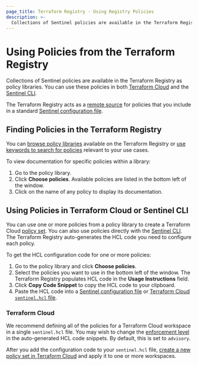 ```yaml
---
page_title: Terraform Registry - Using Registry Policies
description: >-
  Collections of Sentinel policies are available in the Terraform Registry as policy libraries. Learn to use policy libraries from the Terraform Registry.
---
```


# Using Policies from the Terraform Registry

Collections of Sentinel policies are available in the Terraform Registry as policy libraries. You can use these policies in both [Terraform Cloud](https://www.terraform.io/cloud-docs) and the [Sentinel CLI](https://docs.hashicorp.com/sentinel/commands).

The Terraform Registry acts as a [remote source](https://docs.hashicorp.com/sentinel/configuration/remote-sources) for policies that you include in a standard [Sentinel configuration file](https://docs.hashicorp.com/sentinel/configuration).

## Finding Policies in the Terraform Registry

You can [browse policy libraries](https://registry.terraform.io/browse/policies) available on the Terraform Registry or [use keywords to search for policies](https://registry.terraform.io/search/policies) relevant to your use cases.

To view documentation for specific policies within a library:
1. Go to the policy library.
1. Click **Choose policies**. Available policies are listed in the bottom left of the window.
1. Click on the name of any policy to display its documentation.

## Using Policies in Terraform Cloud or Sentinel CLI

You can use one or more policies from a policy library to create a Terraform Cloud [policy set](/cloud-docs/sentinel/manage-policies#policies-and-policy-sets). You can also use policies directly with the [Sentinel CLI](https://docs.hashicorp.com/sentinel). The Terraform Registry auto-generates the HCL code you need to configure each policy.

To get the HCL configuration code for one or more policies:

1. Go to the policy library and click **Choose policies**.
1. Select the policies you want to use in the bottom left of the window. The Terraform Registry populates HCL code in the **Usage Instructions** field.
1. Click **Copy Code Snippet** to copy the HCL code to your clipboard.
1. Paste the HCL code into a [Sentinel configuration file](https://docs.hashicorp.com/sentinel/configuration) or [Terraform Cloud `sentinel.hcl` file](/cloud-docs/sentinel/manage-policies#the-sentinel-hcl-configuration-file).

### Terraform Cloud

We recommend defining all of the policies for a Terraform Cloud workspace in a single `sentinel.hcl` file. You may wish to change the [enforcement level](/cloud-docs/sentinel/manage-policies#enforcement-levels) in the auto-generated HCL code snippets. By default, this is set to `advisory`.

After you add the configuration code to your `sentinel.hcl` file, [create a new policy set in Terraform Cloud](/cloud-docs/sentinel/manage-policies#managing-policy-sets) and apply it to one or more workspaces.
